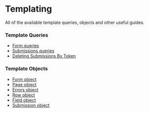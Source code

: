 
# Templating

All of the available template queries, objects and other useful guides.

### Template Queries

- [Form queries](./queries/form/)
- [Submissions queries](./queries/submissions/)
- [Deleting Submissions By Token](./queries/deleting-submissions-by-token/)

### Template Objects

- [Form object](./objects/form/)
- [Page object](./objects/page/)
- [Errors object](./objects/errors/)
- [Row object](./objects/row/)
- [Field object](./objects/field/)
- [Submission object](./objects/submission/)
